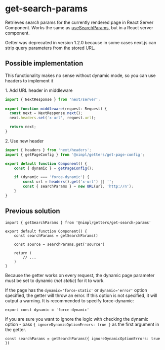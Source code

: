 # get-search-params

Retrieves search params for the currently rendered page in React Server Component. Works the same as [useSearchParams](https://nextjs.org/docs/app/api-reference/functions/use-search-params), but in a React server component.

Getter was deprecated in version 1.2.0 because in some cases next.js can strip query parameters from the stored URL.

## Possible implementation

This functionality makes no sense without dynamic mode, so you can use headers to implement it

1\. Add URL header in middleware

```ts filename="middleware.ts"
import { NextResponse } from 'next/server';
 
export function middleware(request: Request) {
  const next = NextResponse.next();
  next.headers.set('x-url', request.url);

  return next;
}
```

2\. Use new header

```ts
import { headers } from 'next/headers';
import { getPageConfig } from '@nimpl/getters/get-page-config';

export default function Component() {
    const { dynamic } = getPageConfig();

    if (dynamic === 'force-dynamic') {
        const url = headers().get('x-url') || '';
        const { searchParams } = new URL(url, 'http://n');
    }
}
```

## Previous solution

```tsx
import { getSearchParams } from '@nimpl/getters/get-search-params'

export default function Component() {
    const searchParams = getSearchParams()

    const source = searchParams.get('source')

    return (
        // ...
    )
}
```

Because the getter works on every request, the dynamic page parameter must be set to dynamic (*not static*) for it to work.

If the page has the `dynamic='force-static'` or `dynamic='error'` option specified, the getter will throw an error. If this option is not specified, it will output a warning. It is recommended to specify force-dynamic:

```tsx filename="/app/**/page.tsx"
export const dynamic = 'force-dynamic'
```

If you are sure you want to ignore the logic with checking the dynamic option - pass `{ ignoreDynamicOptionErrors: true }` as the first argument in the getter.

```tsx
const searchParams = getSearchParams({ ignoreDynamicOptionErrors: true })
```

